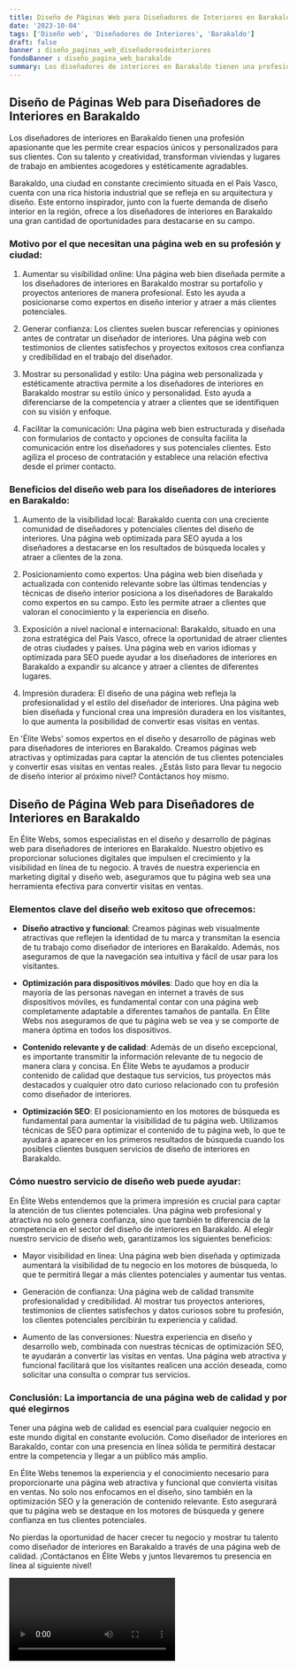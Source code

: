 ```yaml
---
title: Diseño de Páginas Web para Diseñadores de Interiores en Barakaldo
date: '2023-10-04'
tags: ['Diseño web', 'Diseñadores de Interiores', 'Barakaldo']
draft: false
banner : diseño_paginas_web_diseñadoresdeinteriores
fondoBanner : diseño_pagina_web_barakaldo
summary: Los diseñadores de interiores en Barakaldo tienen una profesión apasionante que les permite crear espacios únicos y personalizados para sus clientes. Con su talento y creatividad, transforman viviendas y lugares de trabajo en ambientes acogedores y estéticamente agradables.
---
```


## Diseño de Páginas Web para Diseñadores de Interiores en Barakaldo

Los diseñadores de interiores en Barakaldo tienen una profesión apasionante que les permite crear espacios únicos y personalizados para sus clientes. Con su talento y creatividad, transforman viviendas y lugares de trabajo en ambientes acogedores y estéticamente agradables.

Barakaldo, una ciudad en constante crecimiento situada en el País Vasco, cuenta con una rica historia industrial que se refleja en su arquitectura y diseño. Este entorno inspirador, junto con la fuerte demanda de diseño interior en la región, ofrece a los diseñadores de interiores en Barakaldo una gran cantidad de oportunidades para destacarse en su campo.

### Motivo por el que necesitan una página web en su profesión y ciudad:

1. Aumentar su visibilidad online: Una página web bien diseñada permite a los diseñadores de interiores en Barakaldo mostrar su portafolio y proyectos anteriores de manera profesional. Esto les ayuda a posicionarse como expertos en diseño interior y atraer a más clientes potenciales.

2. Generar confianza: Los clientes suelen buscar referencias y opiniones antes de contratar un diseñador de interiores. Una página web con testimonios de clientes satisfechos y proyectos exitosos crea confianza y credibilidad en el trabajo del diseñador.

3. Mostrar su personalidad y estilo: Una página web personalizada y estéticamente atractiva permite a los diseñadores de interiores en Barakaldo mostrar su estilo único y personalidad. Esto ayuda a diferenciarse de la competencia y atraer a clientes que se identifiquen con su visión y enfoque.

4. Facilitar la comunicación: Una página web bien estructurada y diseñada con formularios de contacto y opciones de consulta facilita la comunicación entre los diseñadores y sus potenciales clientes. Esto agiliza el proceso de contratación y establece una relación efectiva desde el primer contacto.

### Beneficios del diseño web para los diseñadores de interiores en Barakaldo:

1. Aumento de la visibilidad local: Barakaldo cuenta con una creciente comunidad de diseñadores y potenciales clientes del diseño de interiores. Una página web optimizada para SEO ayuda a los diseñadores a destacarse en los resultados de búsqueda locales y atraer a clientes de la zona.

2. Posicionamiento como expertos: Una página web bien diseñada y actualizada con contenido relevante sobre las últimas tendencias y técnicas de diseño interior posiciona a los diseñadores de Barakaldo como expertos en su campo. Esto les permite atraer a clientes que valoran el conocimiento y la experiencia en diseño.

3. Exposición a nivel nacional e internacional: Barakaldo, situado en una zona estratégica del País Vasco, ofrece la oportunidad de atraer clientes de otras ciudades y países. Una página web en varios idiomas y optimizada para SEO puede ayudar a los diseñadores de interiores en Barakaldo a expandir su alcance y atraer a clientes de diferentes lugares.

4. Impresión duradera: El diseño de una página web refleja la profesionalidad y el estilo del diseñador de interiores. Una página web bien diseñada y funcional crea una impresión duradera en los visitantes, lo que aumenta la posibilidad de convertir esas visitas en ventas.

En 'Élite Webs' somos expertos en el diseño y desarrollo de páginas web para diseñadores de interiores en Barakaldo. Creamos páginas web atractivas y optimizadas para captar la atención de tus clientes potenciales y convertir esas visitas en ventas reales. ¿Estás listo para llevar tu negocio de diseño interior al próximo nivel? Contáctanos hoy mismo.

<GifSeo />

<Cta />

## **Diseño de Página Web para Diseñadores de Interiores en Barakaldo**

En Élite Webs, somos especialistas en el diseño y desarrollo de páginas web para diseñadores de interiores en Barakaldo. Nuestro objetivo es proporcionar soluciones digitales que impulsen el crecimiento y la visibilidad en línea de tu negocio. A través de nuestra experiencia en marketing digital y diseño web, aseguramos que tu página web sea una herramienta efectiva para convertir visitas en ventas.

### **Elementos clave del diseño web exitoso que ofrecemos:**

- **Diseño atractivo y funcional**: Creamos páginas web visualmente atractivas que reflejen la identidad de tu marca y transmitan la esencia de tu trabajo como diseñador de interiores en Barakaldo. Además, nos aseguramos de que la navegación sea intuitiva y fácil de usar para los visitantes.

- **Optimización para dispositivos móviles**: Dado que hoy en día la mayoría de las personas navegan en internet a través de sus dispositivos móviles, es fundamental contar con una página web completamente adaptable a diferentes tamaños de pantalla. En Élite Webs nos aseguramos de que tu página web se vea y se comporte de manera óptima en todos los dispositivos.

- **Contenido relevante y de calidad**: Además de un diseño excepcional, es importante transmitir la información relevante de tu negocio de manera clara y concisa. En Élite Webs te ayudamos a producir contenido de calidad que destaque tus servicios, tus proyectos más destacados y cualquier otro dato curioso relacionado con tu profesión como diseñador de interiores.

- **Optimización SEO**: El posicionamiento en los motores de búsqueda es fundamental para aumentar la visibilidad de tu página web. Utilizamos técnicas de SEO para optimizar el contenido de tu página web, lo que te ayudará a aparecer en los primeros resultados de búsqueda cuando los posibles clientes busquen servicios de diseño de interiores en Barakaldo.

### **Cómo nuestro servicio de diseño web puede ayudar:**

En Élite Webs entendemos que la primera impresión es crucial para captar la atención de tus clientes potenciales. Una página web profesional y atractiva no solo genera confianza, sino que también te diferencia de la competencia en el sector del diseño de interiores en Barakaldo. Al elegir nuestro servicio de diseño web, garantizamos los siguientes beneficios:

- Mayor visibilidad en línea: Una página web bien diseñada y optimizada aumentará la visibilidad de tu negocio en los motores de búsqueda, lo que te permitirá llegar a más clientes potenciales y aumentar tus ventas.

- Generación de confianza: Una página web de calidad transmite profesionalidad y credibilidad. Al mostrar tus proyectos anteriores, testimonios de clientes satisfechos y datos curiosos sobre tu profesión, los clientes potenciales percibirán tu experiencia y calidad.

- Aumento de las conversiones: Nuestra experiencia en diseño y desarrollo web, combinada con nuestras técnicas de optimización SEO, te ayudarán a convertir las visitas en ventas. Una página web atractiva y funcional facilitará que los visitantes realicen una acción deseada, como solicitar una consulta o comprar tus servicios.

### **Conclusión: La importancia de una página web de calidad y por qué elegirnos**

Tener una página web de calidad es esencial para cualquier negocio en este mundo digital en constante evolución. Como diseñador de interiores en Barakaldo, contar con una presencia en línea sólida te permitirá destacar entre la competencia y llegar a un público más amplio.

En Élite Webs tenemos la experiencia y el conocimiento necesario para proporcionarte una página web atractiva y funcional que convierta visitas en ventas. No solo nos enfocamos en el diseño, sino también en la optimización SEO y la generación de contenido relevante. Esto asegurará que tu página web se destaque en los motores de búsqueda y genere confianza en tus clientes potenciales.

No pierdas la oportunidad de hacer crecer tu negocio y mostrar tu talento como diseñador de interiores en Barakaldo a través de una página web de calidad. ¡Contáctanos en Élite Webs y juntos llevaremos tu presencia en línea al siguiente nivel!

<Video />

<CtaBot job='Diseñadores de Interiores' city='Barakaldo'/>

<Gmaps query='Barakaldo+españa+maps' />